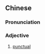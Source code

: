 {{also|守时}}
==Chinese==
{{zh-forms|s=守时}}

===Pronunciation===
{{zh-pron
|m=shǒushí
|c=sau2 si4
|mn=qz,xm,zz:siú-sî
|cat=a
}}

===Adjective===
{{zh-adj}}

# [[punctual]]